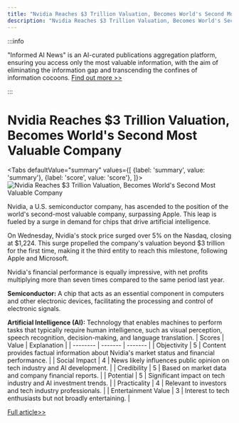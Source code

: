 ```yaml
---
title: "Nvidia Reaches $3 Trillion Valuation, Becomes World's Second Most Valuable Company"
description: "Nvidia Reaches $3 Trillion Valuation, Becomes World's Second Most Valuable Company"
---
```



:::info

"Informed AI News" is an AI-curated publications aggregation platform, ensuring you access only the most valuable information, with the aim of eliminating the information gap and transcending the confines of information cocoons.  [Find out more >>](/docs/guides)

:::

# Nvidia Reaches $3 Trillion Valuation, Becomes World's Second Most Valuable Company


<Tabs
	defaultValue="summary"
	values={[
	{label: 'summary', value: 'summary'},
	{label: 'score', value: 'score'},
]}>
<TabItem value="summary">
<img
  src="https://image.informedainews.com/2024/06/07/AI-ipN-1717727605-0.jpg"
  alt="Nvidia Reaches $3 Trillion Valuation, Becomes World's Second Most Valuable Company"
/>



Nvidia, a U.S. semiconductor company, has ascended to the position of the world's second-most valuable company, surpassing Apple. This leap is fueled by a surge in demand for chips that drive artificial intelligence.

On Wednesday, Nvidia's stock price surged over 5% on the Nasdaq, closing at $1,224. This surge propelled the company's valuation beyond $3 trillion for the first time, making it the third entity to reach this milestone, following Apple and Microsoft.

Nvidia's financial performance is equally impressive, with net profits multiplying more than seven times compared to the same period last year.

**Semiconductor:** A chip that acts as an essential component in computers and other electronic devices, facilitating the processing and control of electronic signals.

**Artificial Intelligence (AI):** Technology that enables machines to perform tasks that typically require human intelligence, such as visual perception, speech recognition, decision-making, and language translation.
</TabItem>
<TabItem value="score">
	| Scores     | Value   | Explanation |
	| -------- | ------- | ------- |
	| Objectivity  | 5    | Content provides factual information about Nvidia's market status and financial performance.    |
	| Social Impact | 4     | News likely influences public opinion on tech industry and AI development.    |
	| Credibility    | 5    | Based on market data and company financial reports.    |
	| Potential    | 5    | Significant impact on tech industry and AI investment trends.    |
	| Practicality    | 4    | Relevant to investors and tech industry professionals.    |
	| Entertainment Value    | 3    | Interest to tech enthusiasts but not broadly entertaining.    |
</TabItem>
</Tabs>

[Full article>>](https://www3.nhk.or.jp/nhkworld/en/news/20240606_13/)
